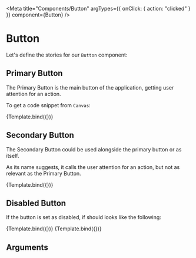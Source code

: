 
<!-- create Meta title -->

<Meta
  title="Components/Button"
  argTypes={{ onClick: { action: "clicked" } }}
  component={Button}
/>

<!-- create Template -->


# Button

Let's define the stories for our `Button` component:

<!-- Add stories -->

## Primary Button

The Primary Button is the main button of the application, getting user attention for an action.

To get a code snippet from `Canvas`:

<Canvas>
  <Story
    name="Primary"
    args={{
      type: "button",
      variant: "primary",
      children: "Primary",
    }}
  >
    {Template.bind({})}
  </Story>
</Canvas>

## Secondary Button

The Secondary Button could be used alongside the primary button or as itself.

As its name suggests, it calls the user attention for an action, but not as relevant as the Primary Button.

<Canvas>
  <Story
    name="Secondary"
    args={{
      type: "button",
      variant: "secondary",
      children: "Secondary",
    }}
  >
    {Template.bind({})}
  </Story>
</Canvas>

## Disabled Button

If the button is set as disabled, if should looks like the following:

<Canvas>
  <Story
    name="Primary Disabled"
    args={{
      type: "button",
      variant: "primary",
      isDisabled: "true",
      children: "Primary",
    }}
  >
    {Template.bind({})}
  </Story>
</Canvas>

<Canvas>
  <Story
    name="Secondary Disabled"
    args={{
      type: "button",
      variant: "secondary",
      isDisabled: "true",
      children: "Secondary",
    }}
  >
    {Template.bind({})}
  </Story>
</Canvas>

## Arguments

<ArgsTable of={Button} />
